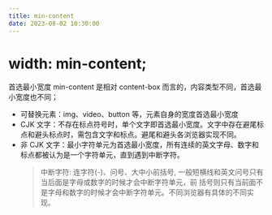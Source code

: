 ```yaml
---
title: min-content
date: 2023-08-02 10:30:00
---
```


# width: min-content;

首选最小宽度 min-content 是相对 content-box 而言的，内容类型不同，首选最小宽度也不同；

- 可替换元素：img、video、button 等，元素自身的宽度首选最小宽度
- CJK 文字：不存在标点符号时，单个文字即首选最小宽度。文字中存在避尾标点和避头标点时，需包含文字和标点。避尾和避头各浏览器实现不同。
- 非 CJK 文字：最小字符单元为首选最小宽度，所有连续的英文字母、数字和标点都被认为是一个字符单元，直到遇到中断字符。
  > 中断字符: 连字符(-)、问号、大中小前括号, 一般短横线和英文问号只有当后面是字母或数字的时候才会中断字符单元，前 括号则只有当前面不是字母和数字的时候才会中断字符单元。不同浏览器有具体的不同实现。
